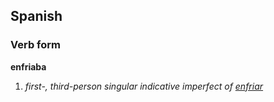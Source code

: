 ==Spanish==
===Verb form===
'''enfriaba'''

# ''first-, third-person singular indicative imperfect of [[enfriar]]''
